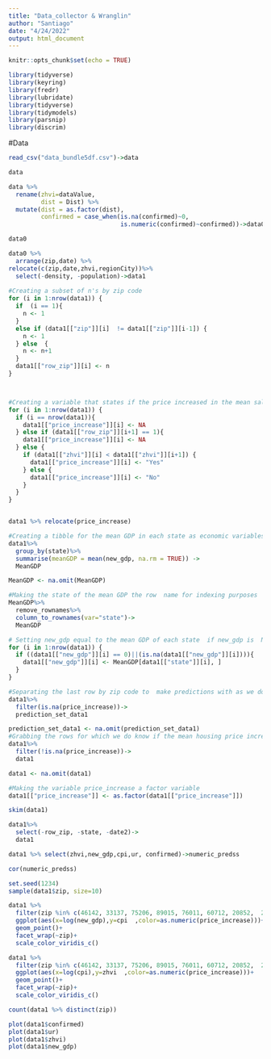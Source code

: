 ```yaml
---
title: "Data_collector & Wranglin"
author: "Santiago"
date: "4/24/2022"
output: html_document
---
```


```r
knitr::opts_chunk$set(echo = TRUE)
```

```r
library(tidyverse)
library(keyring)
library(fredr)
library(lubridate)
library(tidyverse)
library(tidymodels)
library(parsnip)
library(discrim)
```

#Data

```r
read_csv("data_bundle5df.csv")->data

data

data %>% 
  rename(zhvi=dataValue,
         dist = Dist) %>% 
  mutate(dist = as.factor(dist),
         confirmed = case_when(is.na(confirmed)~0,
                               is.numeric(confirmed)~confirmed))->data0

data0

data0 %>% 
  arrange(zip,date) %>% 
relocate(c(zip,date,zhvi,regionCity))%>%
  select(-density, -population)->data1
  
#Creating a subset of n's by zip code
for (i in 1:nrow(data1)) {
  if  (i == 1){
    n <- 1
  }
  else if (data1[["zip"]][i]  != data1[["zip"]][i-1]) {
    n <- 1
  } else  {
    n <- n+1
  }
  data1[["row_zip"]][i] <- n
}



#Creating a variable that states if the price increased in the mean sales house price the following year
for (i in 1:nrow(data1)) {
  if (i == nrow(data1)){
    data1[["price_increase"]][i] <- NA
  } else if (data1[["row_zip"]][i+1] == 1){
    data1[["price_increase"]][i] <- NA
  } else {
    if (data1[["zhvi"]][i] < data1[["zhvi"]][i+1]) {
      data1[["price_increase"]][i] <- "Yes"
    } else {
      data1[["price_increase"]][i] <- "No"
    }
  }
}


data1 %>% relocate(price_increase)

#Creating a tibble for the mean GDP in each state as economic variables are based by state
data1%>%
  group_by(state)%>%
  summarise(meanGDP = mean(new_gdp, na.rm = TRUE)) -> 
  MeanGDP

MeanGDP <- na.omit(MeanGDP)

#Making the state of the mean GDP the row  name for indexing purposes
MeanGDP%>% 
  remove_rownames%>% 
  column_to_rownames(var="state")->
  MeanGDP

# Setting new_gdp equal to the mean GDP of each state  if new_gdp is  NA or 0
for (i in 1:nrow(data1)) {
  if ((data1[["new_gdp"]][i] == 0)||(is.na(data1[["new_gdp"]][i]))){
    data1[["new_gdp"]][i] <- MeanGDP[data1[["state"]][i], ]
  }
}

#Separating the last row by zip code to  make predictions with as we do not have  the following date's mean housing price to know if it increased from the last row to the row that we do not have.
data1%>%
  filter(is.na(price_increase))->
  prediction_set_data1

prediction_set_data1 <- na.omit(prediction_set_data1)
#Grabbing the rows for which we do know if the mean housing price increases for the following date
data1%>%
  filter(!is.na(price_increase))->
  data1

data1 <- na.omit(data1)

#Making the variable price_increase a factor variable
data1[["price_increase"]] <- as.factor(data1[["price_increase"]])

skim(data1)

data1%>%
  select(-row_zip, -state, -date2)->
  data1
```


```r
data1 %>% select(zhvi,new_gdp,cpi,ur, confirmed)->numeric_predss

cor(numeric_predss)

```

```r
set.seed(1234)
sample(data1$zip, size=10)

data1 %>% 
  filter(zip %in% c(46142, 33137, 75206, 89015, 76011, 60712, 20852,  2189)) %>% 
  ggplot(aes(x=log(new_gdp),y=cpi  ,color=as.numeric(price_increase)))+
  geom_point()+
  facet_wrap(~zip)+
  scale_color_viridis_c()

data1 %>% 
  filter(zip %in% c(46142, 33137, 75206, 89015, 76011, 60712, 20852,  2189)) %>% 
  ggplot(aes(x=log(cpi),y=zhvi  ,color=as.numeric(price_increase)))+
  geom_point()+
  facet_wrap(~zip)+
  scale_color_viridis_c()

count(data1 %>% distinct(zip))

```
```r
plot(data1$confirmed)
plot(data1$ur)
plot(data1$zhvi)
plot(data1$new_gdp)

```


